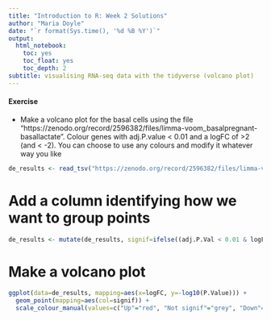 ```yaml
---
title: "Introduction to R: Week 2 Solutions"
author: "Maria Doyle"
date: "`r format(Sys.time(), '%d %B %Y')`"
output: 
  html_notebook:
    toc: yes
    toc_float: yes
    toc_depth: 2
subtitle: visualising RNA-seq data with the tidyverse (volcano plot)
---
```



#### Exercise

* Make a volcano plot for the basal cells using the file "https://zenodo.org/record/2596382/files/limma-voom_basalpregnant-basallactate". Colour genes with adj.P.value < 0.01 and a logFC of >2 (and < -2). You can choose to use any colours and modify it whatever way you like

```r
de_results <- read_tsv("https://zenodo.org/record/2596382/files/limma-voom_basalpregnant-basallactate")
```
# Add a column identifying how we want to group points

```r
de_results <- mutate(de_results, signif=ifelse((adj.P.Val < 0.01 & logFC > 2), "Up", ifelse((adj.P.Val < 0.01 & logFC < -2), "Down", "Not signif")))
```

# Make a volcano plot

```r
ggplot(data=de_results, mapping=aes(x=logFC, y=-log10(P.Value))) +
  geom_point(mapping=aes(col=signif)) +
  scale_colour_manual(values=c("Up"="red", "Not signif"="grey", "Down"="blue"))
```

